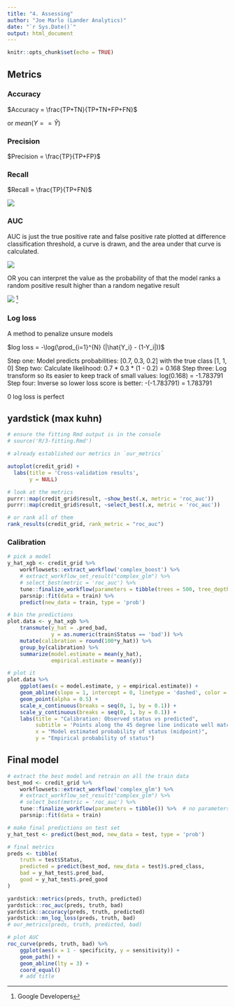 ```yaml
---
title: "4. Assessing"
author: "Joe Marlo (Lander Analytics)"
date: "`r Sys.Date()`"
output: html_document
---
```


```r
knitr::opts_chunk$set(echo = TRUE)
```


## Metrics

### Accuracy

$Accuracy = \frac{TP+TN}{TP+TN+FP+FN}$

or $mean(Y == \hat{Y})$

### Precision

$Precision = \frac{TP}{TP+FP}$

### Recall

$Recall = \frac{TP}{TP+FN}$

![](img/Precisionrecall.png)

### AUC

AUC is just the true positive rate and false positive rate plotted at difference classification threshold, a curve is drawn, and the area under that curve is calculated.

![](img/roc.png)

OR you can interpret the value as the probability of that the model ranks a random positive result higher than a random negative result

![](img/AUC-ranked.png)
^[Google Developers]

### Log loss

A method to penalize unsure models

$log loss = -\log(\prod_{i=1}^{N} (|\hat{Y_i} - (1-Y_i|))$

Step one: Model predicts probabilities: [0.7, 0.3, 0.2] with the true class [1, 1, 0]
Step two: Calculate likelihood: 0.7 * 0.3 * (1 - 0.2) = 0.168
Step three: Log transform so its easier to keep track of small values: log(0.168) = -1.783791
Step four: Inverse so lower loss score is better: -(-1.783791) = 1.783791

0 log loss is perfect


## yardstick (max kuhn)

```r
# ensure the fitting Rmd output is in the console
# source('R/3-fitting.Rmd')

# already established our metrics in `our_metrics`

autoplot(credit_grid) + 
  labs(title = 'Cross-validation results', 
       y = NULL)
```

```r
# look at the metrics
purrr::map(credit_grid$result, ~show_best(.x, metric = 'roc_auc'))
purrr::map(credit_grid$result, ~select_best(.x, metric = 'roc_auc'))

# or rank all of them 
rank_results(credit_grid, rank_metric = "roc_auc")
```

### Calibration


```r
# pick a model
y_hat_xgb <- credit_grid %>%
    workflowsets::extract_workflow('complex_boost') %>%
    # extract_workflow_set_result("complex_glm") %>%
    # select_best(metric = 'roc_auc') %>%
    tune::finalize_workflow(parameters = tibble(trees = 500, tree_depth = 3)) %>%  # no parameters for glm
    parsnip::fit(data = train) %>% 
    predict(new_data = train, type = 'prob')
```

```r
# bin the predictions
plot.data <- y_hat_xgb %>% 
    transmute(y_hat = .pred_bad,
              y = as.numeric(train$Status == 'bad')) %>% 
    mutate(calibration = round(100*y_hat)) %>% 
    group_by(calibration) %>% 
    summarize(model.estimate = mean(y_hat),
              empirical.estimate = mean(y))

# plot it
plot.data %>% 
    ggplot(aes(x = model.estimate, y = empirical.estimate)) +
    geom_abline(slope = 1, intercept = 0, linetype = 'dashed', color = 'grey50') +
    geom_point(alpha = 0.5) +
    scale_x_continuous(breaks = seq(0, 1, by = 0.1)) +
    scale_y_continuous(breaks = seq(0, 1, by = 0.1)) +
    labs(title = "Calibration: Observed status vs predicted",
         subtitle = 'Points along the 45 degree line indicate well matched predictions',
         x = "Model estimated probability of status (midpoint)",
         y = "Empirical probability of status")
```

## Final model

```r
# extract the best model and retrain on all the train data
best_mod <- credit_grid %>%
    workflowsets::extract_workflow('complex_glm') %>% 
    # extract_workflow_set_result("complex_glm") %>%
    # select_best(metric = 'roc_auc') %>%
    tune::finalize_workflow(parameters = tibble()) %>%  # no parameters for glm
    parsnip::fit(data = train)
```

```r
# make final predictions on test set
y_hat_test <- predict(best_mod, new_data = test, type = 'prob')

# final metrics
preds <- tibble(
    truth = test$Status,
    predicted = predict(best_mod, new_data = test)$.pred_class,
    bad = y_hat_test$.pred_bad,
    good = y_hat_test$.pred_good
)

yardstick::metrics(preds, truth, predicted)
yardstick::roc_auc(preds, truth, bad)
yardstick::accuracy(preds, truth, predicted)
yardstick::mn_log_loss(preds, truth, bad)
# our_metrics(preds, truth, predicted, bad)

# plot AUC
roc_curve(preds, truth, bad) %>%
    ggplot(aes(x = 1 - specificity, y = sensitivity)) +
    geom_path() +
    geom_abline(lty = 3) +
    coord_equal() 
    # add title
```

